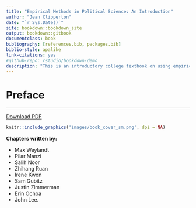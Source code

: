 ```yaml
---
title: "Empirical Methods in Political Science: An Introduction"
author: "Jean Clipperton"
date: "`r Sys.Date()`"
site: bookdown::bookdown_site
output: bookdown::gitbook
documentclass: book
bibliography: [references.bib, packages.bib]
biblio-style: apalike
link-citations: yes
#github-repo: rstudio/bookdown-demo
description: "This is an introductory college textbook on using empirical methods in political science research."
---
```


# Preface {-}
***

[Download PDF](./EmpiricalMethodsInPoliticalScience.pdf)

```r
knitr::include_graphics('images/book_cover_sm.png', dpi = NA)
```

**Chapters written by:**

- Max Weylandt
- Pilar Manzi
- Salih Noor
- Zhihang Ruan
- Irene Kwon
- Sam Gubitz
- Justin Zimmerman
- Erin Ochoa
- John Lee.
